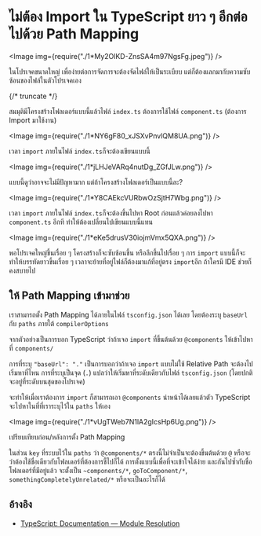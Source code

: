 
# ไม่ต้อง Import ใน TypeScript ยาว ๆ อีกต่อไปด้วย Path Mapping

<Image img={require("./1*My2OlKD-ZnsSA4m97NgsFg.jpeg")} />

ในโปรเจคขนาดใหญ่ เพื่อง่ายต่อการจัดการจะต้องจัดไฟล์ให้เป็นระเบียบ แต่ก็ต้องแลกมากับความซับซ้อนของไฟล์ในตัวโปรเจคเอง

{/* truncate */}

สมมุติมีโครงสร้างโฟลเดอร์แบบนี้แล้วไฟล์ `index.ts` ต้องการใช้ไฟล์ `component.ts` (ต้องการ Import มาใช้งาน)

<Image img={require("./1*NY6gF80_xJSXvPnvlQM8UA.png")} />

เวลา `import` ภายในไฟล์ `index.ts`ก็จะต้องเขียนแบบนี้

<Image img={require("./1*jLHJeVARq4nutDg_ZGfJLw.png")} />

แบบนี้ดูว่าอาจจะไม่มีปัญหามาก แต่ถ้าโครงสร้างโฟลเดอร์เป็นแบบนี้ละ?

<Image img={require("./1*Y8CAEkcVURbwOzSjtH7Wbg.png")} />

เวลา `import` ภายในไฟล์ `index.ts`ก็จะต้องขึ้นไปหา Root ก่อนแล้วค่อยลงไปหา `component.ts` อีกที ทำให้ต้องเปลี่ยนไปเขียนแบบนี้แทน

<Image img={require("./1*eKe5drusV30iojmVmx5QXA.png")} />

พอโปรเจคใหญ่ขึ้นเรื่อย ๆ โครงสร้างก็จะซับซ้อนขึ้น หรือลึกขึ้นไปเรื่อย ๆ การ `import` แบบนี้ก็จะทำให้บรรทัดยาวขึ้นเรื่อย ๆ เวลาจะย้ายที่อยู่ไฟล์ก็ต้องมาแก้ที่อยู่ตรง `import`อีก ถ้าใครมี IDE ช่วยก็คงสบายไป

## ให้ Path Mapping เข้ามาช่วย

เราสามารถตั้ง Path Mapping ได้ภายในไฟล์ `tsconfig.json` ได้เลย โดยต้องระบุ `baseUrl` กับ `paths` ภายใต้ `compilerOptions`

จากตัวอย่างเป็นการบอก TypeScript ว่าถ้าเจอ `import` ที่ขึ้นต้นด้วย `@components` ให้เข้าไปหาที่ `components/`

การที่ระบุ `"baseUrl": "."` เป็นการบอกว่าถ้าเจอ `import` แบบไม่ใช้ Relative Path จะต้องไปเริ่มหาที่ไหน การที่ระบุเป็นจุด (`.`) แปลว่าให้เริ่มหาที่ระดับเดียวกับไฟล์ `tsconfig.json` (โดยปกติจะอยู่ที่ระดับบนสุดของโปรเจค)

จะทำให้เมื่อเราต้องการ `import` ก็สามารถเอา `@components` นำหน้าได้เลยแล้วตัว TypeScript จะไปหาในที่ที่เราระบุไว้ใน `paths` ให้เอง

<Image img={require("./1*vUgTWeb7N1lA2gIcsHp6Ug.png")} />

เปรียบเทียบก่อน/หลังการตั้ง Path Mapping

ในส่วน `key` ที่ระบบไว้ใน `paths` ว่า `@components/*` ตรงนี้ไม่จำเป็นจะต้องขึ้นต้นด้วย `@` หรือจะว่าต้องใช้ชื่อเดียวกับโฟลเดอร์ที่ต้องการชี้ไปก็ได้ การตั้งแบบนี้เพื่อที่จะเข้าใจได้ง่าย และกันไปซ้ำกับชื่อโฟลเดอร์ที่มีอยู่แล้ว จะตั้งเป็น `~components/*`, `goToComponent/*`, `somethingCompletelyUnrelated/*` หรือจะเป็นอะไรก็ได้

## อ้างอิง

- [TypeScript: Documentation — Module Resolution](https://www.typescriptlang.org/docs/handbook/module-resolution.html#path-mapping)
